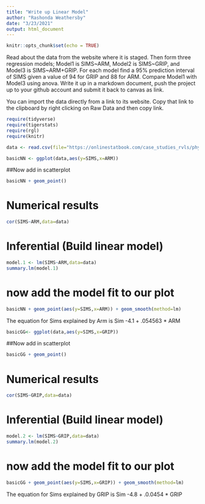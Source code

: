 ```yaml
---
title: "Write up Linear Model"
author: "Rashonda Weathersby"
date: "3/23/2021"
output: html_document
---
```


```r
knitr::opts_chunk$set(echo = TRUE)
```

Read about the data from the website where it is staged.  Then form three regression models; Model1 is SIMS~ARM, Model2 is SIMS~GRIP, and Model3 is SIMS~ARM+GRIP. For each model find a 95% prediction interval of SIMS given a value of 94  for GRIP and 88 for ARM. Compare Model1 with Model3 using anova. Write it up in a markdown document, push the project up to your github account and submit it back to canvas as link. 

You can import the data directly from a link to its website.  Copy that link to the clipboard by right clicking on Raw Data and then copy link.


```r
require(tidyverse)
require(tigerstats)
require(rgl)
require(knitr)

```


```r
data <- read.csv(file="https://onlinestatbook.com/case_studies_rvls/physical_strength/data.txt",sep="",header=TRUE)  
```


```r
basicNN <- ggplot(data,aes(y=SIMS,x=ARM))
```
##Now add in scatterplot

```r
basicNN + geom_point()
```
  

# Numerical results

```r
cor(SIMS~ARM,data=data)
```

# Inferential  (Build linear model)
  
```r
model.1 <- lm(SIMS~ARM,data=data)
summary.lm(model.1)
```


# now add the model fit to our plot
  
```r
basicNN + geom_point(aes(y=SIMS,x=ARM)) + geom_smooth(method=lm)
``` 

The equation for Sims explained by Arm is 
Sim -4.1 + .054563 * ARM

```r
basicGG<- ggplot(data,aes(y=SIMS,x=GRIP))
```
##Now add in scatterplot

```r
basicGG + geom_point()
```
  

# Numerical results

```r
cor(SIMS~GRIP,data=data)
```

# Inferential  (Build linear model)
  
```r
model.2 <- lm(SIMS~GRIP,data=data)
summary.lm(model.2)
```


# now add the model fit to our plot
  
```r
basicGG + geom_point(aes(y=SIMS,x=GRIP)) + geom_smooth(method=lm)
``` 
The equation for Sims explained by GRIP is 
Sim -4.8 + .0.0454 * GRIP
